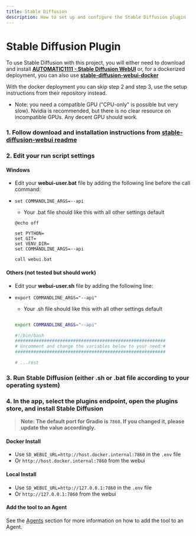 ```yaml
---
title: Stable Diffusion
description: How to set up and configure the Stable Diffusion plugin
---
```


# Stable Diffusion Plugin

To use Stable Diffusion with this project, you will either need to download and install **[AUTOMATIC1111 - Stable Diffusion WebUI](https://github.com/AUTOMATIC1111/stable-diffusion-webui)** or, for a dockerized deployment, you can also use **[stable-diffusion-webui-docker](https://github.com/AbdBarho/stable-diffusion-webui-docker)**

With the docker deployment you can skip step 2 and step 3, use the setup instructions from their repository instead.

- Note: you need a compatible GPU ("CPU-only" is possible but very slow). Nvidia is recommended, but there is no clear resource on incompatible GPUs. Any decent GPU should work.

### 1. Follow download and installation instructions from **[stable-diffusion-webui readme](https://github.com/AUTOMATIC1111/stable-diffusion-webui)**

### 2. Edit your run script settings

#### Windows

- Edit your **webui-user.bat** file by adding the following line before the call command:
- `set COMMANDLINE_ARGS=--api`

  - Your .bat file should like this with all other settings default

  ```shell
  @echo off

  set PYTHON=
  set GIT=
  set VENV_DIR=
  set COMMANDLINE_ARGS=--api

  call webui.bat
  ```

#### Others (not tested but should work)

- Edit your **webui-user.sh** file by adding the following line:
- `export COMMANDLINE_ARGS="--api"`

  - Your .sh file should like this with all other settings default

  ```bash

  export COMMANDLINE_ARGS="--api"

  #!/bin/bash
  #########################################################
  # Uncomment and change the variables below to your need:#
  #########################################################

  # ...rest
  ```

### 3. Run Stable Diffusion (either .sh or .bat file according to your operating system)

### 4. In the app, select the plugins endpoint, open the plugins store, and install Stable Diffusion

> **Note: The default port for Gradio is `7860`. If you changed it, please update the value accordingly.**

#### Docker Install

- Use `SD_WEBUI_URL=http://host.docker.internal:7860` in the `.env` file
- Or `http://host.docker.internal:7860` from the webui

#### Local Install

- Use `SD_WEBUI_URL=http://127.0.0.1:7860` in the `.env` file
- Or `http://127.0.0.1:7860` from the webui

#### Add the tool to an Agent

See the [Agents](/docs/features/agents#tools) section for more information on how to add the tool to an Agent.
